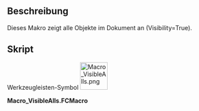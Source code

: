<languages/>

{{Macro/de
|Name=Alles sichtbar
|Icon=Macro_VisibleAlls.png
|Description=Dieses Makro zeigt alle Objekte im Dokument an (Visibility=True).
|Author=Mario52
|Version=00.01
|Date=2015-11-12
|FCVersion=Alle
|Download=[https://wiki.freecad.org/images/1/19/Macro_VisibleAlls.png Werkzeugleisten-Symbol]
|SeeAlso=[[Macro_Toggle_Visibility2_1-2/de|Makro Sichtbarkeit2 1-2 umschalten]]<br>[[Macro_Toggle_Visibility2_2-2/de|Makro Sichtbarkeit2 2-2 umschalten]]<br>[[Macro_Toggle_Visibility/de|Makro Sichtbarkeit umschalten]]<br>[[Macro_HiddenAlls/de|Makro Alles ausblenden]]<br>[[Macro If Selected Stay If Not Then Delete/de|Makro Behalten wenn ausgewählt, sonst löschen]]
}}

<span id="Description"></span>
==Beschreibung==

Dieses Makro zeigt alle Objekte im Dokument an (Visibility=True).

<span id="Script"></span>
==Skript==

Werkzeugleisten-Symbol
[[Image:Macro_VisibleAlls.png|64px]]

'''Macro_VisibleAlls.FCMacro'''

{{MacroCode|code=
import FreeCAD
#Macro_VisibleAlls
__title__="Macro_DisplayAllObjects"
__author__ = "Mario52"
__url__     = "https://freecad.org/index-fr.html"
__version__ = "00.00"
__date__    = "11/11/2015"

try:
    for ShapeNameObj in FreeCAD.ActiveDocument.Objects:   # displyed alls objects
        #print ShapeNameObj.Name
        FreeCADGui.ActiveDocument.getObject(ShapeNameObj.Name).Visibility = True
except Exception:
    None
}}

{{clear}}